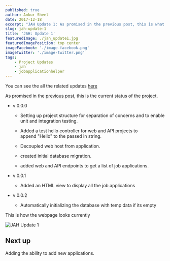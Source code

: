 ```yaml
---
published: true
author: Ankur Sheel
date: 2017-12-18
excerpt: "JAH Update 1: As promised in the previous post, this is what's been done so far."
slug: jah-update-1
title: 'JAH: Update 1'
featuredImage: ./jah_update1.jpg
featuredImagePosition: top center
imageFacebook: './image-facebook.png'
imageTwitter: './image-twitter.png'
tags:
    - Project Updates
    - jah
    - jobapplicationhelper
---
```


You can see the all the related updates [here](/tags/jah)

As promised in the [previous post](../new-side-project-jah/), this is the current status of the project.

-   v 0.0.0

    -   Setting up project structure for separation of concerns and to enable unit and integration testing.

    -   Added a test hello controller for web and API projects to append "Hello" to the passed in string.

    -   Decoupled web host from application.

    -   created initial database migration.

    -   added web and API endpoints to get a list of job applications.

-   v 0.0.1

    -   Added an HTML view to display all the job applications

-   v 0.0.2

    -   Automatically initializing the database with temp data if its empty

This is how the webpage looks currently

![JAH Update 1](./jah_update1.jpg)

## Next up

Adding the ability to add new applications.
